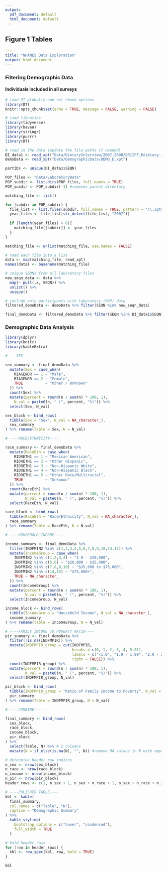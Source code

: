 ```yaml
---
output:
  pdf_document: default
  html_document: default
---
```

## Figure 1 Tables

``` yaml
---
title: "NHANES Data Exploration"
output: html_document
---
```

### Filtering Demographic Data

#### Individuals included in all surveys

```r
# Load DT globally and set chunk options
library(DT)
knitr::opts_chunk$set(echo = TRUE, message = FALSE, warning = FALSE)
```

```r
# Load libraries
library(tidyverse)
library(haven)
library(stringr)
library(purrr)
library(DT)

# read in the data (update the file paths if needed)
DI_data1 <- read_xpt("Data/DietaryInterview/2007-2008/DR1IFF_Edietary-interview-1-07-08.xpt")
demoData <- read_xpt("Data/DemographicData/DEMO_E.xpt")

partIDs <- unique(DI_data1$SEQN)

POP_files <- "Data/LaboratoryData"
POP_subdir <- list.dirs(POP_files, full.names = TRUE)
POP_subdir <- POP_subdir[-1] #removes parent directory

matching_file <- list()

for (subdir in POP_subdir) {
  file_list <- list.files(subdir, full.names = TRUE, pattern = "\\.xpt$")
  year_files <- file_list[str_detect(file_list, "2007")]
  
  if (length(year_files) > 0){
    matching_file[[subdir]] <- year_files
  }
}

matching_file <- unlist(matching_file, use.names = FALSE)

# read each file into a list
data <- map(matching_file, read_xpt)
names(data) <- basename(matching_file)

# unique SEQNs from all laboratory files
new_seqn_data <- data %>%
  map(~ pull(.x, SEQN)) %>%
  unlist() %>%
  unique()

# include only participants with laboratory (POP) data
filtered_demoData <- demoData %>% filter(SEQN %in% new_seqn_data)

final_demoData <- filtered_demoData %>% filter(SEQN %in% DI_data1$SEQN)


```

### Demographic Data Analysis

```r
library(dplyr)
library(knitr)
library(kableExtra)

#----SEX-----

sex_summary <- final_demoData %>%
  mutate(Sex = case_when(
    RIAGENDR == 1 ~ "Male",
    RIAGENDR == 2 ~ "Female",
    TRUE          ~ "Other / Unknown"
  )) %>%
  count(Sex) %>%
  mutate(percent = round(n / sum(n) * 100, 1), 
    N_val = paste0(n, " (", percent, "%)")) %>%
  select(Sex, N_val)

sex_block <- bind_rows(
  tibble(Sex = "Sex", N_val = NA_character_),
  sex_summary
) %>% rename(Table = Sex, N = N_val)

# ----RACE/ETHNICITY----

race_summary <- final_demoData %>%
  mutate(RaceEth = case_when(
    RIDRETH1 == 1 ~ "Mexican American",
    RIDRETH1 == 2 ~ "Other Hispanic",
    RIDRETH1 == 3 ~ "Non-Hispanic White",
    RIDRETH1 == 4 ~ "Non-Hispanic Black",
    RIDRETH1 == 5 ~ "Other Race/Multiracial",
    TRUE          ~ "Unknown"
  )) %>%
  count(RaceEth) %>%
  mutate(percent = round(n / sum(n) * 100, 1),
         N_val = paste0(n, " (", percent, "%)")) %>%
  select(RaceEth, N_val)

race_block <- bind_rows(
  tibble(RaceEth = "Race/Ethnicity", N_val = NA_character_),
  race_summary
) %>% rename(Table = RaceEth, N = N_val)

# ----HOUSEHOLD INCOME----

income_summary <- final_demoData %>%
  filter(INDFMIN2 %in% c(1,2,3,4,5,6,7,8,9,10,14,15)) %>%
  mutate(IncomeGroup = case_when(
    INDFMIN2 %in% c(1,2,3,4) ~ "$ 0 - $20,000",
    INDFMIN2 %in% c(5,6) ~ "$20,000 - $35,000",
    INDFMIN2 %in% c(7,8,9,10) ~ "$35,000 to $75,000",
    INDFMIN2 %in% c(14,15) ~ "$75,000+",
    TRUE ~ NA_character_
  )) %>%
  count(IncomeGroup) %>%
  mutate(percent = round(n / sum(n) * 100, 1),
         N_val = paste0(n, " (", percent, "%)")) %>%
  select(IncomeGroup, N_val)

income_block <- bind_rows(
  tibble(IncomeGroup = "Household Income", N_val = NA_character_),
  income_summary
) %>% rename(Table = IncomeGroup, N = N_val)

# ----FAMILY INCOME TO POVERTY RATIO----
pir_summary <- final_demoData %>%
  filter(!is.na(INDFMPIR)) %>%
  mutate(INDFMPIR_group = cut(INDFMPIR,
                              breaks = c(0, 1, 2, 3, 4, 5.01),
                              labels = c("<1.0", "1.0 - 1.99", "2.0 - 2.99", "3.0 - 3.99", "4.0 - 5.0+"),
                              right = FALSE)) %>%
  count(INDFMPIR_group) %>%
  mutate(percent = round(n / sum(n) * 100, 1),
         N_val = paste0(n, " (", percent, "%)")) %>%
  select(INDFMPIR_group, N_val)

pir_block <- bind_rows(
  tibble(INDFMPIR_group = "Ratio of Family Income to Poverty", N_val = NA_character_),
  pir_summary
) %>% rename(Table = INDFMPIR_group, N = N_val)

# ----COMBINE-----

final_summary <- bind_rows(
  sex_block,
  race_block,
  income_block,
  pir_block
) %>%
  select(Table, N) %>% # 2 columns
  mutate(N = if_else(is.na(N), "", N)) #remove NA values in N with empty string

# determine header row indices
n_sex <- nrow(sex_block)
n_race <- nrow(race_block)
n_income <- nrow(income_block)
n_pir <- nrow(pir_block)
header_rows <- c(1, n_sex + 1, n_sex + n_race + 1, n_sex + n_race + n_income + 1)

# ----POLISHED TABLE----
kbl <- kable(
  final_summary,
  col.names = c("Table", "N"),
  caption = "Demographic Summary"
) %>%
  kable_styling(
    bootstrap_options = c("hover", "condensed"),
    full_width = TRUE
  )

# bold header rows
for (row in header_rows) {
  kbl <- row_spec(kbl, row, bold = TRUE)
}

kbl
```
